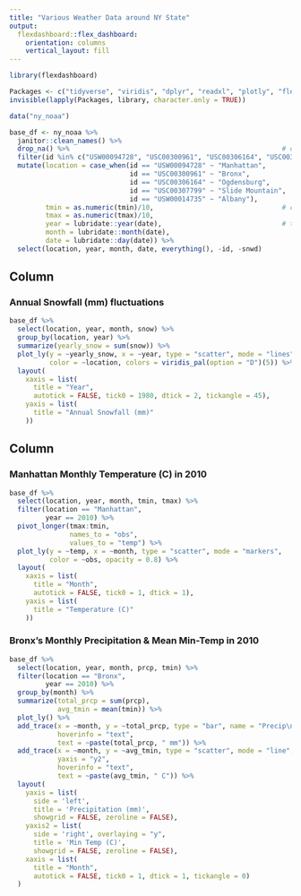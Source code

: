```yaml
---
title: "Various Weather Data around NY State"
output: 
  flexdashboard::flex_dashboard:
    orientation: columns
    vertical_layout: fill
---
```


```r
library(flexdashboard)

Packages <- c("tidyverse", "viridis", "dplyr", "readxl", "plotly", "flexdashboard", "p8105.datasets")
invisible(lapply(Packages, library, character.only = TRUE))

data("ny_noaa")

base_df <- ny_noaa %>% 
  janitor::clean_names() %>% 
  drop_na() %>%                                                     # drop any NA in any column
  filter(id %in% c("USW00094728", "USC00300961", "USC00306164", "USC00307799", "USW00014735")) %>% 
  mutate(location = case_when(id == "USW00094728" ~ "Manhattan",
                              id == "USC00300961" ~ "Bronx",
                              id == "USC00306164" ~ "Ogdensburg",
                              id == "USC00307799" ~ "Slide Mountain",
                              id == "USW00014735" ~ "Albany"),
         tmin = as.numeric(tmin)/10,                                # convert from tenths to regular C
         tmax = as.numeric(tmax)/10,
         year = lubridate::year(date),                              # turn to specified date format
         month = lubridate::month(date),
         date = lubridate::day(date)) %>% 
  select(location, year, month, date, everything(), -id, -snwd)

```

Column {data-width=600}
-----------------------------------------------------------------------

### Annual Snowfall (mm) fluctuations

```r

base_df %>% 
  select(location, year, month, snow) %>%
  group_by(location, year) %>% 
  summarize(yearly_snow = sum(snow)) %>% 
  plot_ly(y = ~yearly_snow, x = ~year, type = "scatter", mode = "lines",     # make line graph
          color = ~location, colors = viridis_pal(option = "D")(5)) %>%      # tells viridis to get 5 colors 
  layout(
    xaxis = list(
      title = "Year",
      autotick = FALSE, tick0 = 1980, dtick = 2, tickangle = 45),            # manually assigns ticks/tick-gaps
    yaxis = list(
      title = "Annual Snowfall (mm)"
    ))

```

Column {data-width=400}
-----------------------------------------------------------------------

### Manhattan Monthly Temperature (C) in 2010

```r

base_df %>% 
  select(location, year, month, tmin, tmax) %>%
  filter(location == "Manhattan",
         year == 2010) %>%
  pivot_longer(tmax:tmin,
               names_to = "obs",
               values_to = "temp") %>% 
  plot_ly(y = ~temp, x = ~month, type = "scatter", mode = "markers",     
          color = ~obs, opacity = 0.8) %>%
  layout(
    xaxis = list(
      title = "Month",
      autotick = FALSE, tick0 = 1, dtick = 1),
    yaxis = list(
      title = "Temperature (C)"
    ))

```

### Bronx's Monthly Precipitation & Mean Min-Temp in 2010

```r

base_df %>% 
  select(location, year, month, prcp, tmin) %>%
  filter(location == "Bronx",
         year == 2010) %>% 
  group_by(month) %>% 
  summarize(total_prcp = sum(prcp),
            avg_tmin = mean(tmin)) %>% 
  plot_ly() %>% 
  add_trace(x = ~month, y = ~total_prcp, type = "bar", name = "Precip\n(mm)",  # add bar graph
            hoverinfo = "text",                                                      # add hoverinfo
            text = ~paste(total_prcp, " mm")) %>%                                    # hoverinfo content
  add_trace(x = ~month, y = ~avg_tmin, type = "scatter", mode = "line", name = "Min\nTemp (C)", # add line graph
            yaxis = "y2",                                                                      # specify 2nd y-axis
            hoverinfo = "text",
            text = ~paste(avg_tmin, " C")) %>% 
  layout(
    yaxis = list(
      side = 'left', 
      title = 'Precipitation (mm)', 
      showgrid = FALSE, zeroline = FALSE),
    yaxis2 = list(
      side = 'right', overlaying = "y", 
      title = 'Min Temp (C)', 
      showgrid = FALSE, zeroline = FALSE),
    xaxis = list(
      title = "Month",
      autotick = FALSE, tick0 = 1, dtick = 1, tickangle = 0)
  )

```

